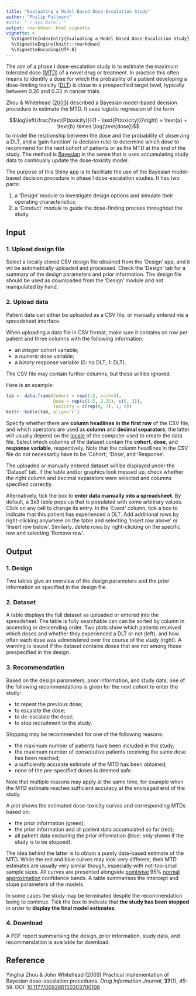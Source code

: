 ---
title: "Evaluating a Model-Based Dose-Escalation Study"
author: "Philip Pallmann"
#date: "`r Sys.Date()`"
output: rmarkdown::html_vignette
vignette: >
  %\VignetteIndexEntry{Evaluating a Model-Based Dose-Escalation Study}
  %\VignetteEngine{knitr::rmarkdown}
  %\VignetteEncoding{UTF-8}
---

The aim of a phase I dose-escalation study is to estimate the maximum tolerated dose ([MTD](https://www.cancer.gov/publications/dictionaries/cancer-terms?cdrid=546597)) of a novel drug or treatment. In practice this often means to identify a dose for which the probability of a patient developing a dose-limiting toxicity ([DLT](https://www.cancer.gov/publications/dictionaries/cancer-terms?cdrid=44170)) is close to a prespecified target level, typically between 0.20 and 0.33 in cancer trials.

Zhou & Whitehead ([2003](http://dx.doi.org/10.1177/009286150303700108)) described a Bayesian model-based decision procedure to estimate the MTD. It uses logistic regression of the form

$$\log\left(\frac{\text{P(toxicity)}}{1 - \text{P(toxicity)}}\right) = \text{a} + \text{b} \times \log(\text{dose})$$
to model the relationship between the dose and the probability of observing a DLT, and a 'gain function' (a decision rule) to determine which dose to recommend for the next cohort of patients or as the MTD at the end of the study. The method is [Bayesian](https://en.wikipedia.org/wiki/Bayesian_inference) in the sense that is uses accumulating study data to continually update the dose-toxicity model.

The purpose of this Shiny app is to facilitate the use of the Bayesian model-based decision procedure in phase I dose-escalation studies. It has two parts:

1. a 'Design' module to investigate design options and simulate their operating characteristics;
2. a 'Conduct' module to guide the dose-finding process throughout the study.

## Input

### 1. Upload design file

Select a locally stored CSV design file obtained from the 'Design' app, and it wil be automatically uploaded and processed. Check the 'Design' tab for a summary of the design parameters and prior information. The design file should be used as downloaded from the 'Design' module and not manipulated by hand.

### 2. Upload data

Patient data can either be uploaded as a CSV file, or manually entered via a spreadsheet interface.

When uploading a data file in CSV format, make sure it contains on row per patient and three columns with the following information:

- an *integer* cohort variable;
- a *numeric* dose variable;
- a *binary* response variable (0: no DLT; 1: DLT).

The CSV file may contain further columns, but these will be ignored.

Here is an example:

```{r, echo=FALSE, results='asis'}
tab <- data.frame(Cohort = rep(1:3, each=3),
                  Dose = rep(c(1.5, 2.25), c(6, 3)),
                  Toxicity = c(rep(0, 7), 1, 0))
knitr::kable(tab, align='c')
```

Specify whether there are **column headlines in the first row** of the CSV file, and which operators are used as **column** and **decimal separators**; the latter will usually depend on the [locale](https://en.wikipedia.org/wiki/Locale_(computer_software)) of the computer used to create the data file. Select which columns of the dataset contain the **cohort**, **dose**, and **response variable**, respectively. Note that the column headlines in the CSV file do not necessarily have to be 'Cohort', 'Dose', and 'Response'.

The uploaded or manually entered dataset will be displayed under the 'Dataset' tab. If the table and/or graphics look messed up, check whether the right column and decimal separators were selected and columns specified correctly.

Alternatively, tick the box to **enter data manually into a spreadsheet**. By default, a 3x3 table pops up that is populated with some arbitrary values. Click on any cell to change its entry. In the 'Event' column, tick a box to indicate that this patient has experienced a DLT. Add additional rows by right-clicking anywhere on the table and selecting 'Insert row above' or 'Insert row below'. Similarly, delete rows by right-clicking on the specific row and selecting 'Remove row'.

## Output

### 1. Design

Two tables give an overview of the design parameters and the prior information as specified in the design file. 

### 2. Dataset

A table displays the full dataset as uploaded or entered into the spreadsheet. The table is fully searchable can can be sorted by column in ascending or descending order. Two plots show which patients received which doses and whether they experienced a DLT or not (left), and how often each dose was administered over the course of the study (right). A warning is issued if the dataset contains doses that are not among those prespecified in the design.

### 3. Recommendation

Based on the design parameters, prior information, and study data, one of the following recommendations is given for the next cohort to enter the study:

- to repeat the previous dose;
- to escalate the dose;
- to de-escalate the dose;
- to stop recruitment to the study.

Stopping may be recommended for one of the following reasons:

- the maximum number of patients have been included in the study;
- the maximum number of consecutive patients receiving the same dose has been reached;
- a sufficiently accurate estimate of the MTD has been obtained; 
- none of the pre-specified doses is deemed safe.

Note that multiple reasons may apply at the same time, for example when the MTD estimate reaches sufficient accuracy at the envisaged end of the study.

A plot shows the estimated dose-toxicity curves and corresponding MTDs based on:

- the prior information (green);
- the prior information and all patient data accumulated so far (red);
- all patient data excluding the prior information (blue; only shown if the study is to be stopped).

The idea behind the latter is to obtain a purely data-based estimate of the MTD. While the red and blue curves may look very different, their MTD estimates are usually very similar though, especially with not-too-small sample sizes. All curves are presented alongside [pointwise](https://en.wikipedia.org/wiki/Confidence_and_prediction_bands) 95% [normal approximation](https://en.wikipedia.org/wiki/Binomial_distribution#Normal_approximation) confidence bands. A table summarises the intercept and slope parameters of the models.

In some cases the study may be terminated despite the recommendation being to continue. Tick the box to indicate that **the study has been stopped** in order to **display the final model estimates**.

### 4. Download

A PDF report summarising the design, prior information, study data, and recommendation is available for download.

## Reference

Yinghui Zhou & John Whitehead (2003) Practical implementation of Bayesian dose-escalation procedures. *Drug Information Journal*, **37**(1), 45-59. DOI: [10.1177/009286150303700108](http://dx.doi.org/10.1177/009286150303700108)
